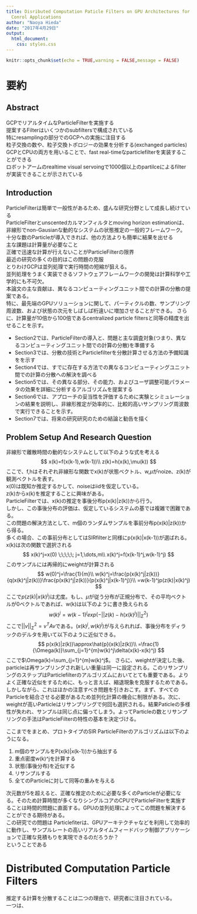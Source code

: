 ```yaml
---
title: Disributed Computation Paticle Filters on GPU Architectures for Real-Time
  Conrol Applications
author: "Naoya Hieda"
date: "2017年4月29日"
output:
  html_document:
    css: styles.css
---
```


```r
knitr::opts_chunk$set(echo = TRUE,warning = FALSE,message = FALSE)
```

# 要約

## Abstract
GCPでリアルタイムなParticleFilterを実施する  
提案するFilterはいくつかのsubfiltersで構成されている  
特にresamplingの部分でのGCPへの実施に注目する  
粒子交換の数や、粒子交換トポロジーの効果を分析する(exchanged particles)  
GCPとCPUの両方を用いることで、fast real-timeなparticlefilterを実装することができる  
ロボットアームのrealtime visual servoingで1000個以上のpartilceによるfilterが実装できることが示されている  

## Introduction

ParticleFilterは簡単で一般性があるため、盛んな研究分野として成長し続けている  
ParticleFilterとunscentedカルマンフィルタとmoving horizon estimationは、非線形でnon-Gausianな動的なシステムの状態推定の一般的フレームワーク。  
十分な数のParticleが導入できれば、他の方法よりも簡単に結果を出せる  
主な課題は計算量が必要なこと  
正確で迅速な計算が行えないことがParticleFilterの限界  
最近の研究の多くの目的はこの問題の克服  
とりわけGCPは並列処理で実行時間の短縮が狙える。  
並列処理をうまく実装できるソフトウェアフレームワークの開発は計算科学や工学的にも不可欠。  
本論文の主な貢献は、異なるコンピューティングユニット間での計算の分散の提案である。  
特に、最先端のGPUソリューションに関して、パーティクルの数、サンプリング周波数、および状態の次元をしばしば桁違いに増加させることができる。
さらに、計算量が10倍から100倍であるcentralized particle filtersと同等の精度を出せることを示す。

- Section2では、ParticleFilterの導入と、問題と主な調査対象(つまり、異なるコンピューティングユニット間での計算の分散)を準備する  
- Section3では、分散の技術とParticlefilterを分散計算させる方法の予備知識をを示す
- Section4では、すでに存在する方法での異なるコンピューティングユニット間での計算の分散への解決を調べる
- Section5では、その異なる部分、その能力、およびユーザ調整可能パラメータの効果を詳細に分析するアルゴリズムを提案する
- Section6では、アプローチの妥当性を評価するために実験とシミュレーションの結果を説明し、非線形推定が効率的に、比較的高いサンプリング周波数で実行できることを示す。
- Section7では、将来の研究研究のための結論と勧告を描く

## Problem Setup And Research Question
非線形で離散時間の動的なシステムとして以下のような式を考える
$$
x(k)=f(x(k-1),w(k-1))\\
z(k)=h(x(k),\mu(k))
$$
ここで、f,hはそれぞれ非線形な関数でx(k)が状態ベクトル、w,$\mu$がnoize、z(k)が観測ベクトルを表す。  
x(0)は既知か推定するかして、noiseはiidを仮定している。  
z(k)からx(k)を推定することに興味がある。  
ParticleFilterでは、x(k)の推定を事後分布p(x(k)|z(k))から行う。  
しかし、この事後分布の評価は、仮定しているシステムの基では複雑で困難である。  
この問題の解決方法として、m個のランダムサンプルを事前分布p(x(k)|z(k))から得る。  
多くの場合、この事前分布としてはSIRfilterと同様にp(x(k)|x(k-1))が選ばれる。  
x(k)は次の関数で選択される
$$
x(k)^j=x(0) \;\;\;\;\; j=1,\dots,m\\
x(k)^j=f(x(k-1)^j,w(k-1)^j)
$$
このサンプルには再帰的にweightが計算される
$$
w(0)^j=\frac{1}{m}\\
w(k)^j=\frac{p(x(k)^j|z(k))}{q(x(k)^j|z(k))}\frac{p(x(k)^j|z(k))}{p(x(k)^j|x(k-1)^j)}\\
=w(k-1)^jp(z(k)|x(k)^j)
$$
ここで$p(z(k)|x(k)^j)$は尤度。もし、$\mu$が従う分布が正規分布で、その平均ベクトルが0ベクトルであれば、w(k)は以下のように書き換えられる
$$
w(k)^j=w(k-1)^jexp(-||z(k)-h(x(k)^j)||^2_{\Sigma})
$$
ここで$||v||^2_{\Sigma}=v^TAv$である。$(x(k)^j,w(k)^j)$が与えられれば、事後分布をディラックのデルタを用いて以下のように近似できる。
$$
p(x(k)|z(k))\approx\hat{p}(x(k)|z(k))\\
=\frac{1}{\Omega(k)}\sum_{j=1}^{m}w(k)^j\delta(x(k)-x(k)^j)
$$
ここで$\Omega(k)=\sum_{j=1}^{m}w(k)^j$。
さらに、weightが決定した後、particleは再サンプリングされ新しい重量は同一に設定される。このリサンプリングのステップはParticlefilterのアルゴリズムにおいてとても重要である。よりよく正確な近似をするために、もっと言えば、縮退現象を克服するためである。  
しかしながら、これはほかの注意すべき問題を引きおこす。まず、すべてのParticleを結合させる必要があるため並列化計算の機会に制限がある。次に、weightが高いParticleはリサンプリングで何回も選択される。結果Paticleの多様性が失われ、サンプルは同じ点に偏ってしまう。よってParticleの数とリサンプリングの手法はParticleFilterの特性の基本を決定づける。  

ここまでをまとめ、プロトタイプのSIR ParticleFilterのアルゴリズムは以下のようになる。

1. m個のサンプルをP(x(k)|x(k-1))から抽出する
2. 重点密度w(k)^jを計算する
3. 状態(事後分布)を近似する
4. リサンプルする
5. 全てのParticleに対して同等の重みを与える

次元数が5を超えると、正確な推定のために必要な多くのParticleが必要になる。そのため計算時間が多くなりシングルコアのCPUでParticleFilterを実施することは時間的問題に直面する。GPUの並列処理によってこの問題を解決することができる期待がある。  
この研究での問題は
Particlefiterは、GPUアーキテクチャなどを利用して効率的に動作し、サンプルレートの高いリアルタイムフィードバック制御アプリケーションで正確な見積もりを実現できるのだろうか？  
ということである



# Distributed Computation Particle Filters
推定する計算を分散することは二つの理由で、研究者に注目されている。  
一つは、

